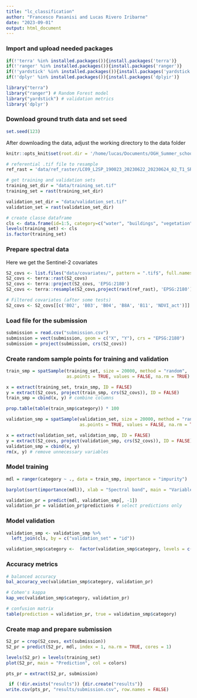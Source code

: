 ```yaml
---
title: "lc_classification"
author: "Francesco Pasanisi and Lucas Rivero Iribarne"
date: "2023-09-01"
output: html_document
---
```


### Import and upload needed packages

```r
if(!'terra' %in% installed.packages()){install.packages('terra')}
if(!'ranger' %in% installed.packages()){install.packages('ranger')}
if(!'yardstick' %in% installed.packages()){install.packages('yardstick')}
if(!'dplyr' %in% installed.packages()){install.packages('dplyir')}
```

```r
library("terra")
library("ranger") # Random Forest model
library("yardstick") # validation metrics
library('dplyr')
```

### Download ground truth data and set seed

```r
set.seed(123)

```

After downloading the data, adjust the working directory to the data folder
```r
knitr::opts_knit$set(root.dir = '/home/lucas/Documents/OGH_Summer_school/hackathon_Land_cover_classification/')
```

```r
# referential .tif file to resample 
ref_rast = 'data/ref_raster/LC09_L2SP_190023_20230622_20230624_02_T1_SR_B1.TIF'


```

```r
# get training and validation sets
training_set_dir = "data/training_set.tif"
training_set = rast(training_set_dir)

validation_set_dir = "data/validation_set.tif"
validation_set = rast(validation_set_dir)
```

```r
# create classe dataframe
cls <- data.frame(id=1:5, category=c("water", "buildings", "vegetation","cropland", "undeveloped"))
levels(training_set) <- cls
is.factor(training_set)
```

### Prepare spectral data

Here we get the Sentinel-2 covariates

```r
S2_covs <- list.files("data/covariates/", pattern = ".tif$", full.names = TRUE)
S2_covs <- terra::rast(S2_covs)
S2_covs <- terra::project(S2_covs, 'EPSG:2180')
S2_covs <- terra::resample(S2_covs,project(rast(ref_rast), 'EPSG:2180'), method="bilinear")

# Filtered covariates (after some tests)
S2_covs <- S2_covs[[c('B02', 'B03', 'B04', 'B8A', 'B11', 'NDVI_act')]]
```

### Load file for the submission

```r
submission = read.csv("submission.csv")
submission = vect(submission, geom = c("X", "Y"), crs = "EPSG:2180")
submission = project(submission, crs(S2_covs))
```

### Create random sample points for training and validation

```r
train_smp = spatSample(training_set, size = 20000, method = "random",
                       as.points = TRUE, values = FALSE, na.rm = TRUE)

x = extract(training_set, train_smp, ID = FALSE)
y = extract(S2_covs, project(train_smp, crs(S2_covs)), ID = FALSE)
train_smp = cbind(x, y) # combine columns

prop.table(table(train_smp$category)) * 100

validation_smp = spatSample(validation_set, size = 20000, method = "random",
                            as.points = TRUE, values = FALSE, na.rm = TRUE)

x = extract(validation_set, validation_smp, ID = FALSE)
y = extract(S2_covs, project(validation_smp, crs(S2_covs)), ID = FALSE)
validation_smp = cbind(x, y)
rm(x, y) # remove unnecessary variables
```

### Model training

```r
mdl = ranger(category ~ ., data = train_smp, importance = "impurity")

barplot(sort(importance(mdl)), xlab = "Spectral band", main = "Variable importance")

validation_pr = predict(mdl, validation_smp[, -1])
validation_pr = validation_pr$predictions # select predictions only
```

### Model validation

```r
validation_smp <- validation_smp %>%
  left_join(cls, by = c("validation_set" = "id"))
```

```r
validation_smp$category <-  factor(validation_smp$category, levels = c("water", "buildings", "vegetation","cropland","undeveloped"))
```

### Accuracy metrics

```r
# balanced accuracy
bal_accuracy_vec(validation_smp$category, validation_pr)

# Cohen's kappa
kap_vec(validation_smp$category, validation_pr)

# confusion matrix
table(prediction = validation_pr, true = validation_smp$category)
```

### Create map and prepare submission

```r
S2_pr = crop(S2_covs, ext(submission))
S2_pr = predict(S2_pr, mdl, index = 1, na.rm = TRUE, cores = 1)

levels(S2_pr) = levels(training_set)
plot(S2_pr, main = "Prediction", col = colors)

pts_pr = extract(S2_pr, submission)

 if (!dir.exists("results")) {dir.create("results")}
write.csv(pts_pr, "results/submission.csv", row.names = FALSE)
```

